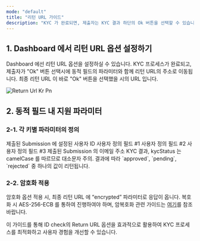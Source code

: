 ```yaml
---
mode: "default"
title: "리턴 URL 가이드"
description: "KYC 가 완료되면, 제출자는 KYC 결과 하단의 Ok 버튼을 선택할 수 있습니다. Ok 버튼을 선택 시 설정한 Return URL 이 동적 필드에서 미리 지정한 파라미터 값과 함께 리디렉션 됩니다."
---
```


## 1. Dashboard 에서 리턴 URL 옵션 설정하기

Dashboard 에선 리턴 URL 옵션을 설정하실 수 있습니다. KYC 프로세스가 완료되고, 제출자가 "Ok" 버튼 선택시에 동적 필드의 파라미터와 함께 리턴 URL의 주소로 이동됩니다. 최종 리턴 URL 이 바로 "Ok" 버튼을 선택했을 시의 URL 입니다.

![Return Url Kr Pn](/images/return_url_kr.png)

## 2. 동적 필드 내 지원 파라미터

### 2-1. 각 키별 파라미터의 정의

<ResponseField name="userid" type="string">
  제출된 Submission 에 설정된 사용자 ID
</ResponseField>

<ResponseField name="cf1" type="string">
  사용자 정의 필드 #1
</ResponseField>

<ResponseField name="cf2" type="string">
  사용자 정의 필드 #2
</ResponseField>

<ResponseField name="cf3" type="string">
  사용자 정의 필드 #3
</ResponseField>

<ResponseField name="email" type="string">
  제출된 Submission 의 이메일 주소
</ResponseField>

<ResponseField name="kycStatus" type="string">
  KYC 결과, kycStatus 는 camelCase 를 따르므로 대소문자 주의. 결과에 따라 `approved`, `pending`, `rejected` 중 하나의 값이 리턴됩니다.
</ResponseField>

### 2-2. 암호화 적용

암호화 옵션 적용 시, 최종 리턴 URL 에 “encrypted” 파라미터로 응답이 옵니다. 복호화 시 AES-256-ECB 를 통하여 진행하여야 하며, 암복호화 관련 가이드는 [여기](https://developers.argosidentity.com/getting-started/ko/encrypt-and-decrypt-data/overview#3-3-api-%EB%8D%B0%EC%9D%B4%ED%84%B0-%EB%B3%B5%ED%98%B8%ED%99%94-aes-256-ecb)를 참조 바랍니다.

이 가이드를 통해 ID check의 Return URL 옵션을 효과적으로 활용하여 KYC 프로세스를 최적화하고 사용자 경험을 개선할 수 있습니다.